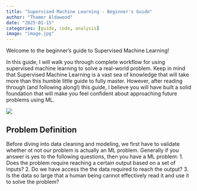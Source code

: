 ```yaml
---
title: "Supervised Machine Learning - Beginner's Guide"
author: "Thamer Aldawood"
date: "2025-01-15"
categories: [guide, code, analysis]
image: "image.jpg"
---
```


Welcome to the beginner's guide to Supervised Machine Learning! 

In this guide, I will walk you through complete workflow for using supervised machine learning to solve a real-world problem. Keep in mind that Supervised Machine Learning is a vast sea of knowledge that will take more than this humble little guide to fully master. However, after reading through (and following along!) this guide, I believe you will have built a solid foundation that will make you feel confident about approaching future problems using ML.

![](ml-workflow-V2-alt.png)

## Problem Definition
Before diving into data cleaning and modeling, we first have to validate whether ot not our problem is actually an ML problem. Generally if you answer is yes to the following questions, then you have a ML problem:
1. Does the problem require reaching a certain output based on a set of inputs?
2. Do we have access the the data required to reach the output?
3. Is the data so large that a human being cannot effectively read it and use it to solve the problem?
